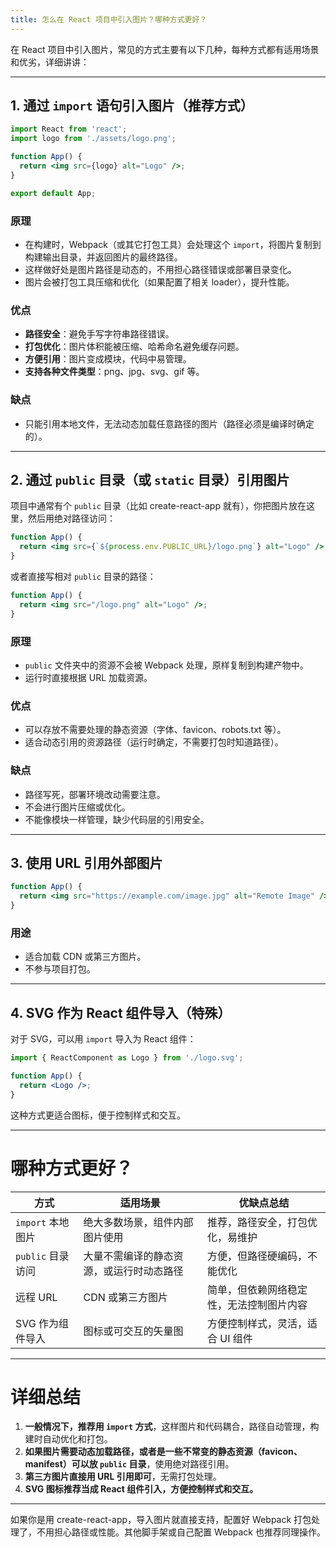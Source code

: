 ```yaml
---
title: 怎么在 React 项目中引入图片？哪种方式更好？
---
```


在 React 项目中引入图片，常见的方式主要有以下几种，每种方式都有适用场景和优劣，详细讲讲：

---

## 1. 通过 `import` 语句引入图片（推荐方式）

```jsx
import React from 'react';
import logo from './assets/logo.png';

function App() {
  return <img src={logo} alt="Logo" />;
}

export default App;
```

### 原理

* 在构建时，Webpack（或其它打包工具）会处理这个 `import`，将图片复制到构建输出目录，并返回图片的最终路径。
* 这样做好处是图片路径是动态的，不用担心路径错误或部署目录变化。
* 图片会被打包工具压缩和优化（如果配置了相关 loader），提升性能。

### 优点

* **路径安全**：避免手写字符串路径错误。
* **打包优化**：图片体积能被压缩、哈希命名避免缓存问题。
* **方便引用**：图片变成模块，代码中易管理。
* **支持各种文件类型**：png、jpg、svg、gif 等。

### 缺点

* 只能引用本地文件，无法动态加载任意路径的图片（路径必须是编译时确定的）。

---

## 2. 通过 `public` 目录（或 `static` 目录）引用图片

项目中通常有个 `public` 目录（比如 create-react-app 就有），你把图片放在这里，然后用绝对路径访问：

```jsx
function App() {
  return <img src={`${process.env.PUBLIC_URL}/logo.png`} alt="Logo" />;
}
```

或者直接写相对 `public` 目录的路径：

```jsx
function App() {
  return <img src="/logo.png" alt="Logo" />;
}
```

### 原理

* `public` 文件夹中的资源不会被 Webpack 处理，原样复制到构建产物中。
* 运行时直接根据 URL 加载资源。

### 优点

* 可以存放不需要处理的静态资源（字体、favicon、robots.txt 等）。
* 适合动态引用的资源路径（运行时确定，不需要打包时知道路径）。

### 缺点

* 路径写死，部署环境改动需要注意。
* 不会进行图片压缩或优化。
* 不能像模块一样管理，缺少代码层的引用安全。

---

## 3. 使用 URL 引用外部图片

```jsx
function App() {
  return <img src="https://example.com/image.jpg" alt="Remote Image" />;
}
```

### 用途

* 适合加载 CDN 或第三方图片。
* 不参与项目打包。

---

## 4. SVG 作为 React 组件导入（特殊）

对于 SVG，可以用 `import` 导入为 React 组件：

```jsx
import { ReactComponent as Logo } from './logo.svg';

function App() {
  return <Logo />;
}
```

这种方式更适合图标，便于控制样式和交互。

---

# 哪种方式更好？

| 方式            | 适用场景                 | 优缺点总结                |
| ------------- | -------------------- | -------------------- |
| `import` 本地图片 | 绝大多数场景，组件内部图片使用      | 推荐，路径安全，打包优化，易维护     |
| `public` 目录访问 | 大量不需编译的静态资源，或运行时动态路径 | 方便，但路径硬编码，不能优化       |
| 远程 URL        | CDN 或第三方图片           | 简单，但依赖网络稳定性，无法控制图片内容 |
| SVG 作为组件导入    | 图标或可交互的矢量图           | 方便控制样式，灵活，适合 UI 组件   |

---

# 详细总结

1. **一般情况下，推荐用 `import` 方式**，这样图片和代码耦合，路径自动管理，构建时自动优化和打包。
2. **如果图片需要动态加载路径，或者是一些不常变的静态资源（favicon、manifest）可以放 `public` 目录**，使用绝对路径引用。
3. **第三方图片直接用 URL 引用即可**，无需打包处理。
4. **SVG 图标推荐当成 React 组件引入，方便控制样式和交互。**

---

如果你是用 create-react-app，导入图片就直接支持，配置好 Webpack 打包处理了，不用担心路径或性能。其他脚手架或自己配置 Webpack 也推荐同理操作。

